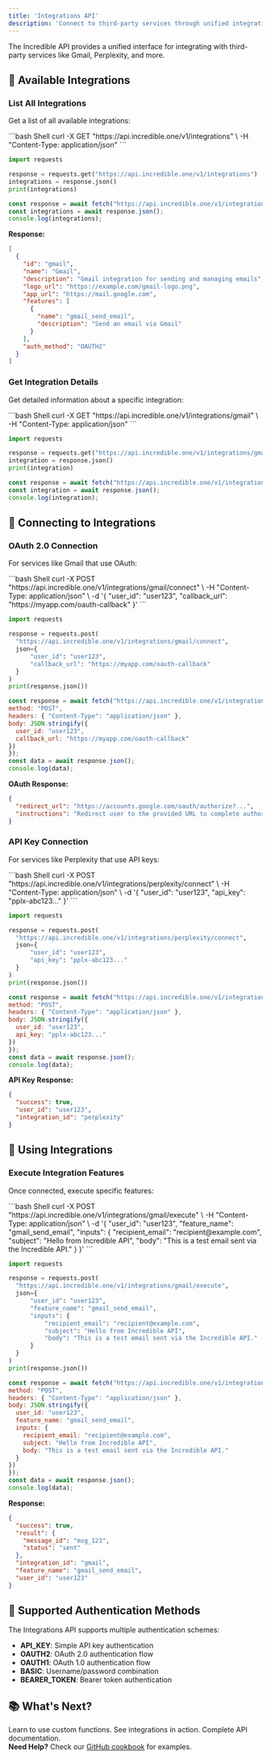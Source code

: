 ```yaml
---
title: 'Integrations API'
description: 'Connect to third-party services through unified integration endpoints'
---
```


The Incredible API provides a unified interface for integrating with third-party services like Gmail, Perplexity, and more.

## 🔗 Available Integrations

### List All Integrations

Get a list of all available integrations:

<CodeGroup>
  ```bash Shell
curl -X GET "https://api.incredible.one/v1/integrations" \
  -H "Content-Type: application/json"
  ```

  ```python Python
import requests

response = requests.get("https://api.incredible.one/v1/integrations")
integrations = response.json()
print(integrations)
  ```

  ```javascript JavaScript
const response = await fetch("https://api.incredible.one/v1/integrations");
const integrations = await response.json();
console.log(integrations);
  ```
</CodeGroup>

**Response:**
```json
[
  {
    "id": "gmail",
    "name": "Gmail",
    "description": "Gmail integration for sending and managing emails",
    "logo_url": "https://example.com/gmail-logo.png",
    "app_url": "https://mail.google.com",
    "features": [
      {
        "name": "gmail_send_email",
        "description": "Send an email via Gmail"
      }
    ],
    "auth_method": "OAUTH2"
  }
]
```

### Get Integration Details

Get detailed information about a specific integration:

<CodeGroup>
  ```bash Shell
curl -X GET "https://api.incredible.one/v1/integrations/gmail" \
  -H "Content-Type: application/json"
  ```

  ```python Python
import requests

response = requests.get("https://api.incredible.one/v1/integrations/gmail")
integration = response.json()
print(integration)
  ```

  ```javascript JavaScript
const response = await fetch("https://api.incredible.one/v1/integrations/gmail");
const integration = await response.json();
console.log(integration);
  ```
</CodeGroup>

## 🔐 Connecting to Integrations

### OAuth 2.0 Connection

For services like Gmail that use OAuth:

<CodeGroup>
  ```bash Shell
curl -X POST "https://api.incredible.one/v1/integrations/gmail/connect" \
  -H "Content-Type: application/json" \
  -d '{
    "user_id": "user123",
    "callback_url": "https://myapp.com/oauth-callback"
  }'
  ```

  ```python Python
import requests

response = requests.post(
    "https://api.incredible.one/v1/integrations/gmail/connect",
    json={
        "user_id": "user123",
        "callback_url": "https://myapp.com/oauth-callback"
    }
)
print(response.json())
  ```

  ```javascript JavaScript
const response = await fetch("https://api.incredible.one/v1/integrations/gmail/connect", {
  method: "POST",
  headers: { "Content-Type": "application/json" },
  body: JSON.stringify({
    user_id: "user123",
    callback_url: "https://myapp.com/oauth-callback"
  })
});
const data = await response.json();
console.log(data);
  ```
</CodeGroup>

**OAuth Response:**
```json
{
  "redirect_url": "https://accounts.google.com/oauth/authorize?...",
  "instructions": "Redirect user to the provided URL to complete authorization"
}
```

### API Key Connection

For services like Perplexity that use API keys:

<CodeGroup>
  ```bash Shell
curl -X POST "https://api.incredible.one/v1/integrations/perplexity/connect" \
  -H "Content-Type: application/json" \
  -d '{
    "user_id": "user123",
    "api_key": "pplx-abc123..."
  }'
  ```

  ```python Python
import requests

response = requests.post(
    "https://api.incredible.one/v1/integrations/perplexity/connect",
    json={
        "user_id": "user123",
        "api_key": "pplx-abc123..."
    }
)
print(response.json())
  ```

  ```javascript JavaScript
const response = await fetch("https://api.incredible.one/v1/integrations/perplexity/connect", {
  method: "POST",
  headers: { "Content-Type": "application/json" },
  body: JSON.stringify({
    user_id: "user123",
    api_key: "pplx-abc123..."
  })
});
const data = await response.json();
console.log(data);
  ```
</CodeGroup>

**API Key Response:**
```json
{
  "success": true,
  "user_id": "user123",
  "integration_id": "perplexity"
}
```

## 🚀 Using Integrations

### Execute Integration Features

Once connected, execute specific features:

<CodeGroup>
  ```bash Shell
curl -X POST "https://api.incredible.one/v1/integrations/gmail/execute" \
  -H "Content-Type: application/json" \
  -d '{
    "user_id": "user123",
    "feature_name": "gmail_send_email",
    "inputs": {
      "recipient_email": "recipient@example.com",
      "subject": "Hello from Incredible API",
      "body": "This is a test email sent via the Incredible API."
    }
  }'
  ```

  ```python Python
import requests

response = requests.post(
    "https://api.incredible.one/v1/integrations/gmail/execute",
    json={
        "user_id": "user123",
        "feature_name": "gmail_send_email",
        "inputs": {
            "recipient_email": "recipient@example.com",
            "subject": "Hello from Incredible API",
            "body": "This is a test email sent via the Incredible API."
        }
    }
)
print(response.json())
  ```

  ```javascript JavaScript
const response = await fetch("https://api.incredible.one/v1/integrations/gmail/execute", {
  method: "POST",
  headers: { "Content-Type": "application/json" },
  body: JSON.stringify({
    user_id: "user123",
    feature_name: "gmail_send_email",
    inputs: {
      recipient_email: "recipient@example.com",
      subject: "Hello from Incredible API",
      body: "This is a test email sent via the Incredible API."
    }
  })
});
const data = await response.json();
console.log(data);
  ```
</CodeGroup>

**Response:**
```json
{
  "success": true,
  "result": {
    "message_id": "msg_123",
    "status": "sent"
  },
  "integration_id": "gmail",
  "feature_name": "gmail_send_email",
  "user_id": "user123"
}
```

## 🔧 Supported Authentication Methods

The Integrations API supports multiple authentication schemes:

- **API_KEY**: Simple API key authentication
- **OAUTH2**: OAuth 2.0 authentication flow
- **OAUTH1**: OAuth 1.0 authentication flow
- **BASIC**: Username/password combination
- **BEARER_TOKEN**: Bearer token authentication

## 📚 What's Next?

<div style={{ display: 'grid', gridTemplateColumns: 'repeat(3, minmax(0, 1fr))', gap: '16px' }}>
  <Card title="Function Calling" icon="wrench" href="/guides/function-calling">
    Learn to use custom functions.
  </Card>
  <Card title="Examples" icon="file-code" href="/examples">
    See integrations in action.
  </Card>
  <Card title="API Reference" icon="book" href="/api-reference">
    Complete API documentation.
  </Card>
</div>

<div style={{ border: '1px solid #FF6200', borderRadius: '12px', padding: '16px', margin: '16px 0', background: 'rgba(255, 98, 0, 0.08)' }}>
  <strong>Need Help?</strong> Check our <a href="https://github.com/Norditech-AB/Incredible-API-Cookbook" style={{color: '#FF6200'}}>GitHub cookbook</a> for examples.
</div>